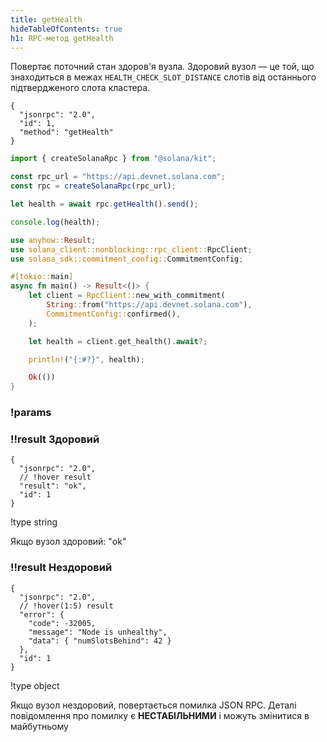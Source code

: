 ```yaml
---
title: getHealth
hideTableOfContents: true
h1: RPC-метод getHealth
---
```


Повертає поточний стан здоров'я вузла. Здоровий вузол — це той, що знаходиться в
межах `HEALTH_CHECK_SLOT_DISTANCE` слотів від останнього підтвердженого слота
кластера.

<APIMethod>

```jsonc !!request curl
{
  "jsonrpc": "2.0",
  "id": 1,
  "method": "getHealth"
}
```

```ts !!request title="Kit"
import { createSolanaRpc } from "@solana/kit";

const rpc_url = "https://api.devnet.solana.com";
const rpc = createSolanaRpc(rpc_url);

let health = await rpc.getHealth().send();

console.log(health);
```

```rs !!request title="Rust"
use anyhow::Result;
use solana_client::nonblocking::rpc_client::RpcClient;
use solana_sdk::commitment_config::CommitmentConfig;

#[tokio::main]
async fn main() -> Result<()> {
    let client = RpcClient::new_with_commitment(
        String::from("https://api.devnet.solana.com"),
        CommitmentConfig::confirmed(),
    );

    let health = client.get_health().await?;

    println!("{:#?}", health);

    Ok(())
}
```

### !params

### !!result Здоровий

```jsonc !response
{
  "jsonrpc": "2.0",
  // !hover result
  "result": "ok",
  "id": 1
}
```

!type string

Якщо вузол здоровий: "ok"

### !!result Нездоровий

```jsonc !response
{
  "jsonrpc": "2.0",
  // !hover(1:5) result
  "error": {
    "code": -32005,
    "message": "Node is unhealthy",
    "data": { "numSlotsBehind": 42 }
  },
  "id": 1
}
```

!type object

Якщо вузол нездоровий, повертається помилка JSON RPC. Деталі повідомлення про
помилку є **НЕСТАБІЛЬНИМИ** і можуть змінитися в майбутньому

</APIMethod>
